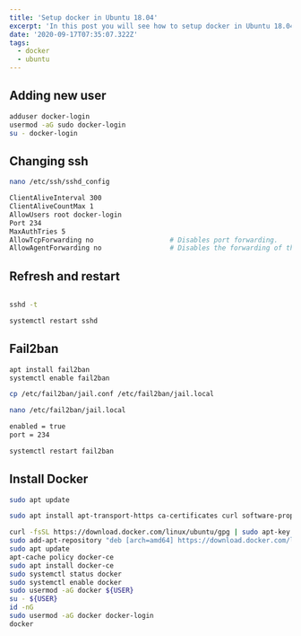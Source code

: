 ```yaml
---
title: 'Setup docker in Ubuntu 18.04'
excerpt: 'In this post you will see how to setup docker in Ubuntu 18.04. We will also change the default ssh port and install fail2ban.'
date: '2020-09-17T07:35:07.322Z'
tags:
  - docker
  - ubuntu
---
```


<TOCInline toc={props.toc} asDisclosure />

## Adding new user

```bash
adduser docker-login
usermod -aG sudo docker-login
su - docker-login
```

## Changing ssh

```bash
nano /etc/ssh/sshd_config

ClientAliveInterval 300
ClientAliveCountMax 1
AllowUsers root docker-login
Port 234
MaxAuthTries 5
AllowTcpForwarding no                   # Disables port forwarding.
AllowAgentForwarding no                 # Disables the forwarding of the SSH login.
```

## Refresh and restart

```bash

sshd -t

systemctl restart sshd
```

## Fail2ban

```bash
apt install fail2ban
systemctl enable fail2ban

cp /etc/fail2ban/jail.conf /etc/fail2ban/jail.local

nano /etc/fail2ban/jail.local

enabled = true
port = 234

systemctl restart fail2ban
```

## Install Docker

```bash
sudo apt update

sudo apt install apt-transport-https ca-certificates curl software-properties-common

curl -fsSL https://download.docker.com/linux/ubuntu/gpg | sudo apt-key add -
sudo add-apt-repository "deb [arch=amd64] https://download.docker.com/linux/ubuntu bionic stable"
sudo apt update
apt-cache policy docker-ce
sudo apt install docker-ce
sudo systemctl status docker
sudo systemctl enable docker
sudo usermod -aG docker ${USER}
su - ${USER}
id -nG
sudo usermod -aG docker docker-login
docker
```
